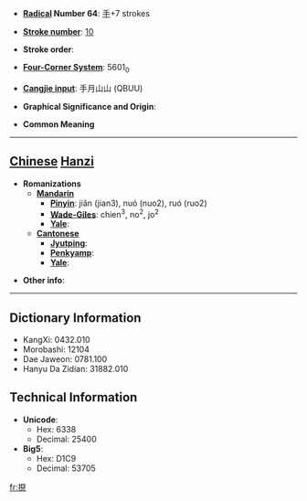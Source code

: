 * '''[[Wiktionary:Chinese radical index| Radical]] Number 64''': [[Wiktionary:Chinese radical index 手|手]]+7 strokes

* '''[[Wiktionary:Chinese total strokes index|Stroke number]]''': [[Wiktionary:Chinese total strokes index 10|10]]

* '''Stroke order''': 

* '''[[Wiktionary:Chinese four corner index|Four-Corner System]]''': 5601<sub>0</sub>

* '''[[Wiktionary:Chinese Cangjie index|Cangjie input]]''': 手月山山 (QBUU)

* '''Graphical Significance and Origin''': 

* '''Common Meaning'''

----

== [[Chinese]] [[Hanzi]] ==

* '''Romanizations'''
** '''[[Mandarin]]'''
*** '''[[Pinyin]]''': jiǎn (jian3), nuó (nuo2), ruó (ruo2)
*** '''[[Wade-Giles]]''': chien<sup>3</sup>, no<sup>2</sup>, jo<sup>2</sup>
*** '''[[Yale]]''': 
** '''[[Cantonese]]'''
*** '''[[Jyutping]]''':
*** '''[[Penkyamp]]''': 
*** '''[[Yale]]''': 

* '''Other info''': 

----

== Dictionary Information ==

* KangXi: 0432.010
* Morobashi: 12104
* Dae Jaweon: 0781.100
* Hanyu Da Zidian: 31882.010

== Technical Information ==

* '''Unicode''':
** Hex: 6338
** Decimal: 25400
* '''Big5''':
** Hex: D1C9
** Decimal: 53705

[[fr:挸]]